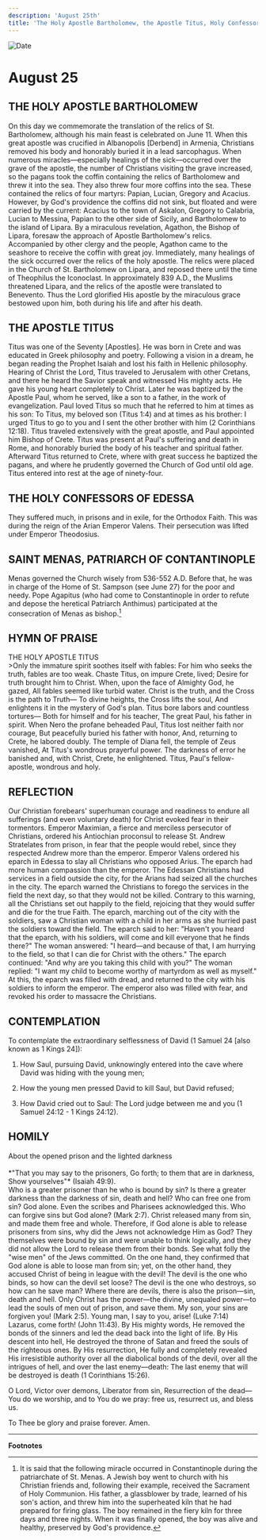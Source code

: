 ```yaml
---
description: 'August 25th'
title: 'The Holy Apostle Bartholomew, the Apostle Titus, Holy Confessors of Edessa, St. Menas, Patriarch of Constantinople'
---
```


<CustomPaginator />
<RunningHead />

<Image src="/title-imprint.png" height={68} width={50} alt="Date" className="title-imprint"/>

# <div id="date">August <Image className="four-dot" src="/four-dot.png" height={15} width={15} alt="" />25</div>

## THE HOLY APOSTLE BARTHOLOMEW

On this day we commemorate the translation of the relics of St. Bartholomew, although his main feast is celebrated on June 11. When this great apostle was crucified in Albanopolis [Derbend] in Armenia, Christians removed his body and honorably buried it in a lead sarcophagus. When numerous miracles—especially healings of the sick—occurred over the grave of the apostle, the number of Christians visiting the grave increased, so the pagans took the coffin containing the relics of Bartholomew and threw it into the sea. They also threw four more coffins into the sea. These contained the relics of four martyrs: Papian, Lucian, Gregory and Acacius. However, by God's providence the coffins did not sink, but floated and were carried by the current: Acacius to the town of Askalon, Gregory to Calabria, Lucian to Messina, Papian to the other side of Sicily, and Bartholomew to the island of Lipara. By a miraculous revelation, Agathon, the Bishop of Lipara, foresaw the approach of Apostle Bartholomew's relics. Accompanied by other clergy and the people, Agathon came to the seashore to receive the coffin with great joy. Immediately, many healings of the sick occurred over the relics of the holy apostle. The relics were placed in the Church of St. Bartholomew on Lipara, and reposed there until the time of Theophilus the Iconoclast. In approximately 839 A.D., the Muslims threatened Lipara, and the relics of the apostle were translated to Benevento. Thus the Lord glorified His apostle by the miraculous grace bestowed upon him, both during his life and after his death.

## THE APOSTLE TITUS

Titus was one of the Seventy [Apostles]. He was born in Crete and was educated in Greek philosophy and poetry. Following a vision in a dream, he began reading the Prophet Isaiah and lost his faith in Hellenic philosophy. Hearing of Christ the Lord, Titus traveled to Jerusalem with other Cretans, and there he heard the Savior speak and witnessed His mighty acts. He gave his young heart completely to Christ. Later he was baptized by the Apostle Paul, whom he served, like a son to a father, in the work of evangelization. Paul loved Titus so much that he referred to him at times as his son: To Titus, my beloved son (Titus 1:4) and at times as his brother: I urged Titus to go to you and I sent the other brother with him (2 Corinthians 12:18). Titus traveled extensively with the great apostle, and Paul appointed him Bishop of Crete. Titus was present at Paul's suffering and death in Rome, and honorably buried the body of his teacher and spiritual father. Afterward Titus returned to Crete, where with great success he baptized the pagans, and where he prudently governed the Church of God until old age. Titus entered into rest at the age of ninety-four.

## THE HOLY CONFESSORS OF EDESSA

They suffered much, in prisons and in exile, for the Orthodox Faith. This was during the reign of the Arian Emperor Valens. Their persecution was lifted under Emperor Theodosius.

## SAINT MENAS, PATRIARCH OF CONTANTINOPLE

Menas governed the Church wisely from 536-552 A.D. Before that, he was in charge of the Home of St. Sampson (see June 27) for the poor and needy. Pope Agapitus (who had come to Constantinople in order to refute and depose the heretical Patriarch Anthimus) participated at the consecration of Menas as bishop.[^1]


## HYMN OF PRAISE
<div style={{textAlign:'center', color:'crimson', fontWeight:'bold'}}>
THE HOLY APOSTLE TITUS
</div>
>Only the immature spirit soothes itself with fables:  
For him who seeks the truth, fables are too weak.  
Chaste Titus, on impure Crete, lived;  
Desire for truth brought him to Christ.  
When, upon the face of Almighty God, he gazed,  
All fables seemed like turbid water.  
Christ is the truth, and the Cross is the path to Truth—  
To divine heights, the Cross lifts the soul,  
And enlightens it in the mystery of God's plan.  
Titus bore labors and countless tortures—  
Both for himself and for his teacher,  
The great Paul, his father in spirit.  
When Nero the profane beheaded Paul,  
Titus lost neither faith nor courage,  
But peacefully buried his father with honor,  
And, returning to Crete, he labored doubly.  
The temple of Diana fell, the temple of Zeus vanished,  
At Titus's wondrous prayerful power.  
The darkness of error he banished and, with Christ, Crete, he enlightened.  
Titus, Paul's fellow-apostle, wondrous and holy.  


## REFLECTION

Our Christian forebears' superhuman courage and readiness to endure all sufferings (and even voluntary death) for Christ evoked fear in their tormentors. Emperor Maximian, a fierce and merciless persecutor of Christians, ordered his Antiochian proconsul to release St. Andrew Stratelates from prison, in fear that the people would rebel, since they respected Andrew more than the emperor. Emperor Valens ordered his eparch in Edessa to slay all Christians who opposed Arius. The eparch had more human compassion than the emperor. The Edessan Christians had services in a field outside the city, for the Arians had seized all the churches in the city. The eparch warned the Christians to forego the services in the field the next day, so that they would not be killed. Contrary to this warning, all the Christians set out happily to the field, rejoicing that they would suffer and die for the true Faith. The eparch, marching out of the city with the soldiers, saw a Christian woman with a child in her arms as she hurried past the soldiers toward the field. The eparch said to her: "Haven't you heard that the eparch, with his soldiers, will come and kill everyone that he finds there?" The woman answered: "I heard—and because of that, I am hurrying to the field, so that I can die for Christ with the others." The eparch continued: "And why are you taking this child with you?" The woman replied: "I want my child to become worthy of martyrdom as well as myself." At this, the eparch was filled with dread, and returned to the city with his soldiers to inform the emperor. The emperor also was filled with fear, and revoked his order to massacre the Christians.


## CONTEMPLATION

To contemplate the extraordinary selflessness of David (1 Samuel 24 [also known as 1 Kings 24]):

1. How Saul, pursuing David, unknowingly entered into the cave where David was hiding with the young men;

2. How the young men pressed David to kill Saul, but David refused;

3. How David cried out to Saul: The Lord judge between me and you (1 Samuel 24:12 - 1 Kings 24:12).

## HOMILY
<div style={{textAlign:'center', color:'crimson', fontWeight:'bold'}}>
About the opened prison and the lighted darkness
</div>
<br />
<div style={{textAlign:'right'}}>
*"That you may say to the prisoners, Go forth; to them that are in darkness, Show yourselves"* (Isaiah 49:9).
</div>
Who is a greater prisoner than he who is bound by sin? Is there a greater darkness than the darkness of sin, death and hell? Who can free one from sin? God alone. Even the scribes and Pharisees acknowledged this. Who can forgive sins but God alone? (Mark 2:7). Christ released many from sin, and made them free and whole. Therefore, if God alone is able to release prisoners from sins, why did the Jews not acknowledge Him as God? They themselves were bound by sin and were unable to think logically, and they did not allow the Lord to release them from their bonds. See what folly the "wise men" of the Jews committed. On the one hand, they confirmed that God alone is able to loose man from sin; yet, on the other hand, they accused Christ of being in league with the devil! The devil is the one who binds, so how can the devil set loose? The devil is the one who destroys, so how can he save man? Where there are devils, there is also the prison—sin, death and hell. Only Christ has the power—the divine, unequaled power—to lead the souls of men out of prison, and save them. My son, your sins are forgiven you! (Mark 2:5). Young man, I say to you, arise! (Luke 7:14) Lazarus, come forth! (John 11:43). By His mighty words, He removed the bonds of the sinners and led the dead back into the light of life. By His descent into hell, He destroyed the throne of Satan and freed the souls of the righteous ones. By His resurrection, He fully and completely revealed His irresistible authority over all the diabolical bonds of the devil, over all the intrigues of hell, and over the last enemy—death: The last enemy that will be destroyed is death (1 Corinthians 15:26).

O Lord, Victor over demons, Liberator from sin, Resurrection of the dead—You do we worship, and to You do we pray: free us, resurrect us, and bless us.

To Thee be glory and praise forever. Amen.

---
**Footnotes**

[^1]: It is said that the following miracle occurred in Constantinople during the patriarchate of St. Menas. A Jewish boy went to church with his Christian friends and, following their example, received the Sacrament of Holy Communion. His father, a glassblower by trade, learned of his son's action, and threw him into the superheated kiln that he had prepared for firing glass.  The boy remained in the fiery kiln for three days and three nights. When it was finally opened, the boy was alive and healthy, preserved by God's providence.